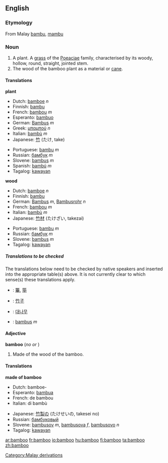 {{wikipedia}}
==English==

===Etymology===
From Malay [[bambu]], [[mambu]]

===Noun===
{{en-noun-reg}}

#<!--DefA--> A plant. A [[grass]] of the [[Poeaciae]] family, characterised by its woody, hollow, round, straight, jointed stem.
#<!--DefB--> The wood of the bamboo plant as a material or [[cane]].

====Translations====
<!--DefA-->'''plant'''
{{top}}
*Dutch: [[bamboe]] ''n''
*Finnish: [[bambu]]
*French: [[bambou]] ''m''
*Esperanto: [[bambuo]]
*German: [[Bambus]] ''m''
*Greek: [[μπαμπού]] ''n''
*Italian: [[bambù]] ''m''
*Japanese: [[竹]] (たけ, take)
{{mid}}
*Portuguese: [[bambu]] ''m''
*Russian: [[бамбук]] ''m''
*Slovene: [[bambus]] ''m''
*Spanish: [[bambú]] ''m''
*Tagalog: [[kawayan]]
{{bottom}}

<!--DefB-->'''wood'''
{{top}}
*Dutch: [[bamboe]] ''n''
*Finnish: [[bambu]]
*German: [[Bambus]] ''m'', [[Bambusrohr]] ''n''
*French: [[bambou]] ''m''
*Italian: [[bambù]] ''m''
*Japanese: [[竹材]] (たけざい, takezai)
{{mid}}
*Portuguese: [[bambu]] ''m''
*Russian: [[бамбук]] ''m''
*Slovene: [[bambus]] ''m''
*Tagalog: [[kawayan]]
{{bottom}}

=====Translations to be checked=====
{{checktrans}}
<!--Remove this section once all the translations below have been transferred to the correct table(s).-->

The translations below need to be checked by native speakers and inserted into the appropriate table(s) above.  It is not currently clear to which sense(s) these translations apply.

*{{ttbc|CJK Characters}}: [[篳]], [[筚]]
*{{ttbc|Chinese}}: [[竹子]]
*{{ttbc|Korean}}: [[대나무]]
*{{ttbc|Polish}}: [[bambus]] ''m''

====Adjective====
'''bamboo''' (''no'' {{compar}} ''or'' {{superl}})

#<!--DefC-->Made of the wood of the bamboo.

====Translations====
<!--DefC-->'''made of bamboo'''
{{top}}
*Dutch: bamboe-
*Esperanto: [[bambua]]
*French: de bambou
*Italian: di bambù
{{mid}}
*Japanese: [[竹製]]の (たけせいの, takesei no)
*Russian: [[бамбуковый]]
*Slovene: [[bambusov]] ''m'', [[bambusova]] ''f'', [[bambusovo]] ''n''
*Tagalog: [[kawayan]]

{{bottom}}

[[Category:Malay derivations]]

[[ar:bamboo]]
[[fr:bamboo]]
[[io:bamboo]]
[[hu:bamboo]]
[[fi:bamboo]]
[[ta:bamboo]]
[[zh:bamboo]]